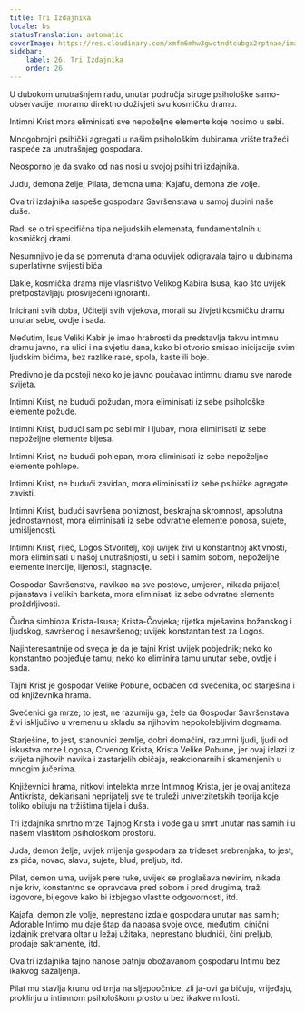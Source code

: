 ```yaml
---
title: Tri Izdajnika
locale: bs
statusTranslation: automatic
coverImage: https://res.cloudinary.com/xmfm6mhw3gwctndtcubgx2rptnae/image/upload/v1741354419/small_cover_la_gran_rebelion_28716e29d2.webp
sidebar:
    label: 26. Tri Izdajnika
    order: 26
---
```

U dubokom unutrašnjem radu, unutar područja stroge psihološke samo-observacije, moramo direktno doživjeti svu kosmičku dramu.

Intimni Krist mora eliminisati sve nepoželjne elemente koje nosimo u sebi.

Mnogobrojni psihički agregati u našim psihološkim dubinama vrište tražeći raspeće za unutrašnjeg gospodara.

Neosporno je da svako od nas nosi u svojoj psihi tri izdajnika.

Judu, demona želje; Pilata, demona uma; Kajafu, demona zle volje.

Ova tri izdajnika raspeše gospodara Savršenstava u samoj dubini naše duše.

Radi se o tri specifična tipa neljudskih elemenata, fundamentalnih u kosmičkoj drami.

Nesumnjivo je da se pomenuta drama oduvijek odigravala tajno u dubinama superlativne svijesti bića.

Dakle, kosmička drama nije vlasništvo Velikog Kabira Isusa, kao što uvijek pretpostavljaju prosvijećeni ignoranti.

Inicirani svih doba, Učitelji svih vijekova, morali su živjeti kosmičku dramu unutar sebe, ovdje i sada.

Međutim, Isus Veliki Kabir je imao hrabrosti da predstavlja takvu intimnu dramu javno, na ulici i na svjetlu dana, kako bi otvorio smisao inicijacije svim ljudskim bićima, bez razlike rase, spola, kaste ili boje.

Predivno je da postoji neko ko je javno poučavao intimnu dramu sve narode svijeta.

Intimni Krist, ne budući požudan, mora eliminisati iz sebe psihološke elemente požude.

Intimni Krist, budući sam po sebi mir i ljubav, mora eliminisati iz sebe nepoželjne elemente bijesa.

Intimni Krist, ne budući pohlepan, mora eliminisati iz sebe nepoželjne elemente pohlepe.

Intimni Krist, ne budući zavidan, mora eliminisati iz sebe psihičke agregate zavisti.

Intimni Krist, budući savršena poniznost, beskrajna skromnost, apsolutna jednostavnost, mora eliminisati iz sebe odvratne elemente ponosa, sujete, umišljenosti.

Intimni Krist, riječ, Logos Stvoritelj, koji uvijek živi u konstantnoj aktivnosti, mora eliminisati u našoj unutrašnjosti, u sebi i samim sobom, nepoželjne elemente inercije, lijenosti, stagnacije.

Gospodar Savršenstva, navikao na sve postove, umjeren, nikada prijatelj pijanstava i velikih banketa, mora eliminisati iz sebe odvratne elemente proždrljivosti.

Čudna simbioza Krista-Isusa; Krista-Čovjeka; rijetka mješavina božanskog i ljudskog, savršenog i nesavršenog; uvijek konstantan test za Logos.

Najinteresantnije od svega je da je tajni Krist uvijek pobjednik; neko ko konstantno pobjeđuje tamu; neko ko eliminira tamu unutar sebe, ovdje i sada.

Tajni Krist je gospodar Velike Pobune, odbačen od svećenika, od starješina i od književnika hrama.

Svećenici ga mrze; to jest, ne razumiju ga, žele da Gospodar Savršenstava živi isključivo u vremenu u skladu sa njihovim nepokolebljivim dogmama.

Starješine, to jest, stanovnici zemlje, dobri domaćini, razumni ljudi, ljudi od iskustva mrze Logosa, Crvenog Krista, Krista Velike Pobune, jer ovaj izlazi iz svijeta njihovih navika i zastarjelih običaja, reakcionarnih i skamenjenih u mnogim jučerima.

Književnici hrama, nitkovi intelekta mrze Intimnog Krista, jer je ovaj antiteza Antikrista, deklarisani neprijatelj sve te truleži univerzitetskih teorija koje toliko obiluju na tržištima tijela i duša.

Tri izdajnika smrtno mrze Tajnog Krista i vode ga u smrt unutar nas samih i u našem vlastitom psihološkom prostoru.

Juda, demon želje, uvijek mijenja gospodara za trideset srebrenjaka, to jest, za pića, novac, slavu, sujete, blud, preljub, itd.

Pilat, demon uma, uvijek pere ruke, uvijek se proglašava nevinim, nikada nije kriv, konstantno se opravdava pred sobom i pred drugima, traži izgovore, bijegove kako bi izbjegao vlastite odgovornosti, itd.

Kajafa, demon zle volje, neprestano izdaje gospodara unutar nas samih; Adorable Intimo mu daje štap da napasa svoje ovce, međutim, cinični izdajnik pretvara oltar u ležaj užitaka, neprestano bludniči, čini preljub, prodaje sakramente, itd.

Ova tri izdajnika tajno nanose patnju obožavanom gospodaru Intimu bez ikakvog sažaljenja.

Pilat mu stavlja krunu od trnja na sljepoočnice, zli ja-ovi ga bičuju, vrijeđaju, proklinju u intimnom psihološkom prostoru bez ikakve milosti.

